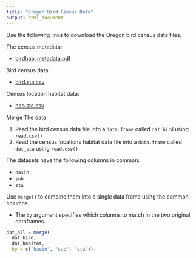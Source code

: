 ```yaml
---
title: "Oregon Bird Census Data"
output: html_document
---
```


Use the following links to download the Oregon bird census data files.

The census metadata:

- [birdhab_metadata.pdf](/eco_602_634_2020/data/birdhab_metadata.pdf)


Bird census data:

- [bird.sta.csv](/eco_602_634_2020/data/bird.sta.csv)


Census location habitat data:

- [hab.sta.csv](/eco_602_634_2020/data/hab.sta.csv)

Merge The data

1. Read the bird census data file into a `data.frame` called `dat_bird` using `read.csv()`
1. Read the census locations habitat data file into a `data.frame` called `dat_sta` using `read.csv()`

The datasets have the following columns in common:

- `basin`
- `sub`
- `sta`

Use `merge()` to combine them into a single data frame using the common columns.

- The `by` argument specifies which columns to match in the two original dataframes.

```r
dat_all = merge(
  dat_bird, 
  dat_habitat,
  by = c("basin", "sub", "sta"))
```